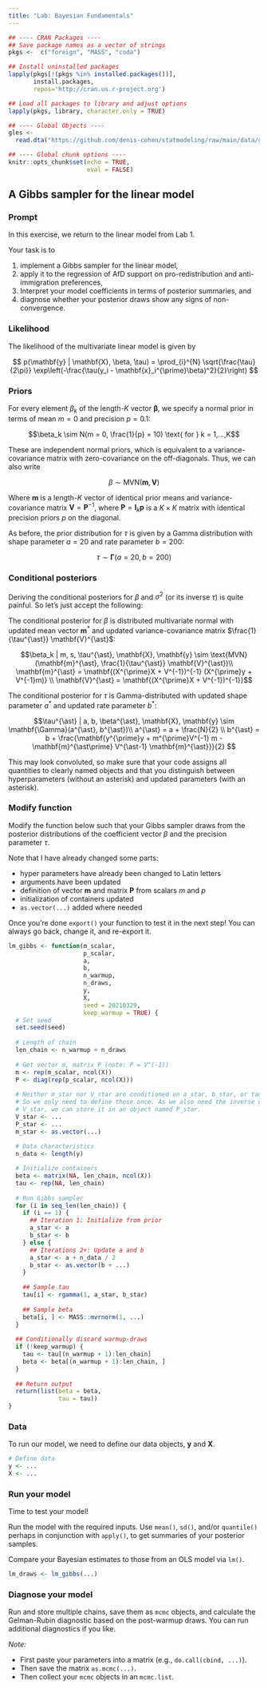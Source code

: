 ```yaml
---
title: "Lab: Bayesian Fundamentals"
---
```


```r
## ---- CRAN Packages ----
## Save package names as a vector of strings
pkgs <-  c("foreign", "MASS", "coda")

## Install uninstalled packages
lapply(pkgs[!(pkgs %in% installed.packages())], 
       install.packages,
       repos='http://cran.us.r-project.org')

## Load all packages to library and adjust options
lapply(pkgs, library, character.only = TRUE)

## ---- Global Objects ----
gles <- 
  read.dta("https://github.com/denis-cohen/statmodeling/raw/main/data/gles.dta")

## ---- Global chunk options ----
knitr::opts_chunk$set(echo = TRUE,
                      eval = FALSE)
```

## A Gibbs sampler for the linear model

### Prompt

In this exercise, we return to the linear model from Lab 1.

Your task is to 

1. implement a Gibbs sampler for the linear model,
1. apply it to the regression of AfD support on pro-redistribution and anti-immigration preferences,
1. Interpret your model coefficients in terms of posterior summaries, and
1. diagnose whether your posterior draws show any signs of non-convergence.


### Likelihood

The likelihood of the multivariate linear model is given by

$$
p(\mathbf{y} | \mathbf{X}, \beta, \tau) = \prod_{i}^{N} \sqrt{\frac{\tau}{2\pi}} \exp\left(-\frac{\tau(y_i - \mathbf{x}_i^{\prime}\beta)^2}{2}\right)
$$

### Priors

For every element $\beta_k$ of the length-$K$ vector $\mathbf{\beta}$, we specify a normal prior in terms of mean $m = 0$ and precision $p = 0.1$: 

$$\beta_k \sim N(m = 0, \frac{1}{p} = 10) \text{ for } k = 1,...,K$$ 

These are independent normal priors, which is equivalent to a variance-covariance matrix with zero-covariance on the off-diagonals. Thus, we can also write

$$\beta \sim \text{MVN}(\textbf{m}, \mathbf{V})$$

Where $\mathbf{m}$ is a length-$K$ vector of identical prior means and variance-covariance matrix $\mathbf{V} = \mathbf{P}^{-1}$, where $\mathbf{P} = \mathbf{I}_k\mathbf{p}$ is a $K \times K$ matrix with identical precision priors $p$ on the diagonal.

As before, the prior distribution for $\tau$ is given by a Gamma distribution with shape parameter $a = 20$ and rate parameter $b = 200$:

$$\tau \sim \mathbf{\Gamma}(a = 20, b = 200)$$

### Conditional posteriors

Deriving the conditional posteriors for $\beta$ and $\sigma^2$ (or its inverse $\tau$) is quite painful. So let's just accept the following:

The conditional posterior for $\beta$ is distributed multivariate normal with updated mean vector $\mathbf{m}^{\ast}$ and updated variance-covariance matrix $\frac{1}{\tau^{\ast}} \mathbf{V}^{\ast}$:

$$\beta_k | m, s, \tau^{\ast}, \mathbf{X}, \mathbf{y} \sim \text{MVN}(\mathbf{m}^{\ast}, \frac{1}{\tau^{\ast}} \mathbf{V}^{\ast})\\
\mathbf{m}^{\ast} = \mathbf{(X^{\prime}X + V^{-1})^{-1} (X^{\prime}y + V^{-1}m)} \\
\mathbf{V}^{\ast} = \mathbf{(X^{\prime}X + V^{-1})^{-1}}$$

The conditional posterior for $\tau$ is Gamma-distributed with updated shape parameter $a^{\ast}$ and updated rate parameter $b^{\ast}$:


$$\tau^{\ast} | a, b, \beta^{\ast}, \mathbf{X}, \mathbf{y} \sim \mathbf{\Gamma}(a^{\ast}, b^{\ast})\\
a^{\ast} = a + \frac{N}{2} \\
b^{\ast} = b + \frac{\mathbf{y^{\prime}y + m^{\prime}V^{-1} m - \mathbf{m}^{\ast\prime} V^{\ast-1} \mathbf{m}^{\ast}}}{2} $$

This may look convoluted, so make sure that your code assigns all quantities to clearly named objects and that you distinguish between hyperparameters (without an asterisk) and updated parameters (with an asterisk).

### Modify function

Modify the function below such that your Gibbs sampler draws from the posterior distributions of the coefficient vector $\beta$ and the precision parameter $\tau$.

Note that I have already changed some parts:

- hyper parameters have already been changed to Latin letters
- arguments have been updated
- definition of vector $\mathbf{m}$ and matrix $\mathbf{P}$ from scalars $m$ and $p$
- initialization of containers updated
- `as.vector(...)` added where needed 

Once you're done `export()` your function to test it in the next step! You can always go back, change it, and re-export it.

```r
lm_gibbs <- function(m_scalar,
                     p_scalar,
                     a,
                     b,
                     n_warmup,
                     n_draws,
                     y,
                     X,
                     seed = 20210329,
                     keep_warmup = TRUE) {
  # Set seed
  set.seed(seed)
  
  # Length of chain
  len_chain <- n_warmup + n_draws
  
  # Get vector m, matrix P (note: P = V^(-1))
  m <- rep(m_scalar, ncol(X))
  P <- diag(rep(p_scalar, ncol(X))) 
  
  # Neither m_star nor V_star are conditioned on a_star, b_star, or tau
  # So we only need to define these once. As we also need the inverse of
  # V_star, we can store it in an object named P_star.
  V_star <- ...
  P_star <- ...
  m_star <- as.vector(...)
  
  # Data characteristics
  n_data <- length(y)  

  # Initialize containers
  beta <- matrix(NA, len_chain, ncol(X))
  tau <- rep(NA, len_chain)
  
  # Run Gibbs sampler
  for (i in seq_len(len_chain)) {
    if (i == 1) {
      ## Iteration 1: Initialize from prior
      a_star <- a
      b_star <- b
    } else {
      ## Iterations 2+: Update a and b
      a_star <- a + n_data / 2
      b_star <- as.vector(b + ...)
    }
    
    ## Sample tau
    tau[i] <- rgamma(1, a_star, b_star)
    
    ## Sample beta
    beta[i, ] <- MASS::mvrnorm(1, ...)
  }
  
  ## Conditionally discard warmup-draws
  if (!keep_warmup) {
    tau <- tau[(n_warmup + 1):len_chain]
    beta <- beta[(n_warmup + 1):len_chain, ]
  }
  
  ## Return output
  return(list(beta = beta,
              tau = tau))
}
```

### Data

To run our model, we need to define our data objects, $\mathbf{y}$ and $\mathbf{X}$.

```r
# Define data
y <- ...
X <- ...
```

### Run your model

Time to test your model!

Run the model with the required inputs. Use `mean()`, `sd()`, and/or `quantile()`
perhaps in conjunction with `apply()`, to get summaries of your posterior samples.

Compare your Bayesian estimates to those from an OLS model via `lm()`.

```r
lm_draws <- lm_gibbs(...)
```

### Diagnose your model

Run and store multiple chains, save them as `mcmc` objects, and calculate the
Gelman-Rubin diagnostic based on the post-warmup draws. You can run
additional diagnostics if you like.

*Note:*

- First paste your parameters into a matrix (e.g., `do.call(cbind, ...)`).
- Then save the matrix `as.mcmc(...)`.
- Then collect your `mcmc` objects in an `mcmc.list`.

```r

```
